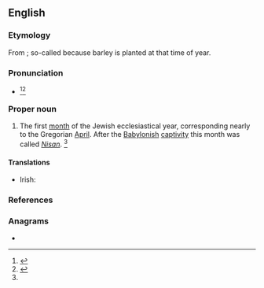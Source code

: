 ==English==

===Etymology===
From {{bor|en|he|אָבִיב|tr=avív|lit=an ear of barley}}; so-called because barley is planted at that time of year. {{rfv-etym|en}}

===Pronunciation===
* {{a|US}} {{IPA|en|/ɑˈviv/|/ˈeɪ.bɪb/|/ˈɑ.bib/}}<ref name=SOED>{{R:SOED5|page=4}}</ref><ref>{{R:RHCD|page=3}}</ref>

===Proper noun===
{{en-proper noun}}

# The first [[month]] of the Jewish ecclesiastical year, corresponding nearly to the Gregorian [[April]]. After the [[Babylonish]] [[captivity]] this month was called ''[[Nisan]]''. {{defdate|Mid 6<sup>th</sup> century.}}<ref name=SOED/>

====Translations====
{{trans-top|month}}
* Irish: {{t|ga|Áibíb|f}}
{{trans-mid}}
{{trans-bottom}}

===References===
<references/>

===Anagrams===
* {{anagrams|en|a=abbi|Abbi|BIBA|Babi|Bábí}}